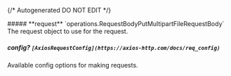 {/* Autogenerated DO NOT EDIT  */}

<Collapsible>
    ##### **request** `operations.RequestBodyPutMultipartFileRequestBody`
    The request object to use for the request.
    <Collapsible.Break/>
    <RequestBodyPutMultipartFileRequestBody/>
</Collapsible>

##### **config?** `[AxiosRequestConfig](https://axios-http.com/docs/req_config)`
Available config options for making requests.

